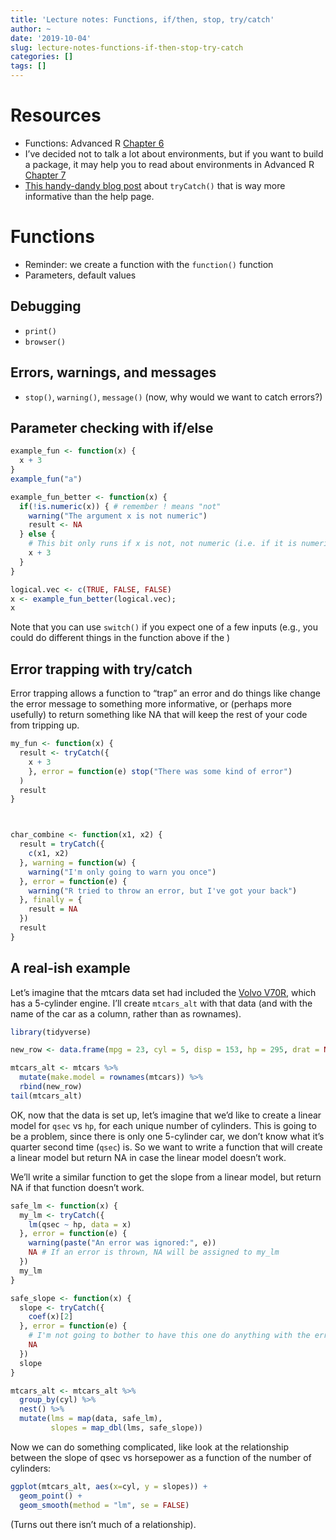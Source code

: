 ```yaml
---
title: 'Lecture notes: Functions, if/then, stop, try/catch'
author: ~
date: '2019-10-04'
slug: lecture-notes-functions-if-then-stop-try-catch
categories: []
tags: []
---
```


# Resources

* Functions: Advanced R [Chapter 6](https://adv-r.hadley.nz/functions.html)
* I've decided not to talk a lot about environments, but if you want to build a package, it may help you to read about environments in Advanced R [Chapter 7](https://adv-r.hadley.nz/environments.html)
* [This handy-dandy blog post](http://mazamascience.com/WorkingWithData/?p=912) about `tryCatch()` that is way more informative than the help page.

# Functions

* Reminder: we create a function with the `function()` function
* Parameters, default values

## Debugging

* `print()`
* `browser()`

## Errors, warnings, and messages

* `stop()`, `warning()`, `message()`
(now, why would we want to catch errors?)

## Parameter checking with if/else

```r
example_fun <- function(x) {
  x + 3
}
example_fun("a")
```

```r
example_fun_better <- function(x) {
  if(!is.numeric(x)) { # remember ! means "not"
    warning("The argument x is not numeric")
    result <- NA
  } else {
    # This bit only runs if x is not, not numeric (i.e. if it is numeric)
    x + 3
  }
}

logical.vec <- c(TRUE, FALSE, FALSE)
x <- example_fun_better(logical.vec);
x
```


Note that you can use `switch()` if you expect one of a few inputs (e.g., you could do different things in the function above if the )

## Error trapping with try/catch

Error trapping allows a function to "trap" an error and do things like change the error message to something more informative, or (perhaps more usefully) to return something like NA that will keep the rest of your code from tripping up. 

```r
my_fun <- function(x) {
  result <- tryCatch({
    x + 3
    }, error = function(e) stop("There was some kind of error")
  )
  result
}



char_combine <- function(x1, x2) {
  result = tryCatch({
    c(x1, x2)
  }, warning = function(w) {
    warning("I'm only going to warn you once")
  }, error = function(e) {
    warning("R tried to throw an error, but I've got your back")
  }, finally = {
    result = NA
  })
  result
}

```


## A real-ish example

Let's imagine that the mtcars data set had included the [Volvo V70R](https://fastestlaps.com/models/volvo-v70-r), which has a 5-cylinder engine. I'll create `mtcars_alt` with that data (and with the name of the car as a column, rather than as rownames). 

```r
library(tidyverse)

new_row <- data.frame(mpg = 23, cyl = 5, disp = 153, hp = 295, drat = NA, wt = 3.929, qsec = NA, vs = 0, am = 1, gear = 6, carb = 0, make.model = "Volvo V70R")

mtcars_alt <- mtcars %>%
  mutate(make.model = rownames(mtcars)) %>%
  rbind(new_row)
tail(mtcars_alt)
```

OK, now that the data is set up, let's imagine that we'd like to create a linear model for `qsec` vs `hp`, for each unique number of cylinders. This is going to be a problem, since there is only one 5-cylinder car, we don't know what it's quarter second time (`qsec`) is. So we want to write a function that will create a linear model but return NA in case the linear model doesn't work.

We'll write a similar function to get the slope from a linear model, but return NA if that function doesn't work.

```r
safe_lm <- function(x) {
  my_lm <- tryCatch({
    lm(qsec ~ hp, data = x)
  }, error = function(e) {
    warning(paste("An error was ignored:", e))
    NA # If an error is thrown, NA will be assigned to my_lm
  })
  my_lm
}

safe_slope <- function(x) {
  slope <- tryCatch({
    coef(x)[2]
  }, error = function(e) {
    # I'm not going to bother to have this one do anything with the error message
    NA
  })
  slope
}

mtcars_alt <- mtcars_alt %>%
  group_by(cyl) %>%
  nest() %>%
  mutate(lms = map(data, safe_lm),
         slopes = map_dbl(lms, safe_slope))
```

Now we can do something complicated, like look at the relationship between the slope of qsec vs horsepower as a function of the number of cylinders:

```r
ggplot(mtcars_alt, aes(x=cyl, y = slopes)) + 
  geom_point() + 
  geom_smooth(method = "lm", se = FALSE)
```
(Turns out there isn't much of a relationship). 


